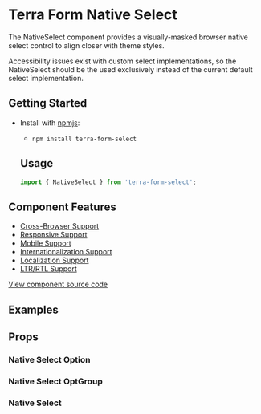 


<Badge />

# Terra Form Native Select

The NativeSelect component provides a visually-masked browser native select control to align closer with theme styles.

Accessibility issues exist with custom select implementations, so the NativeSelect should be the used exclusively instead of the current default select implementation.

## Getting Started

- Install with [npmjs](https://www.npmjs.com):
  - `npm install terra-form-select`

  ## Usage

  ```jsx
  import { NativeSelect } from 'terra-form-select';
  ```

## Component Features

- [Cross-Browser Support](https://engineering.cerner.com/terra-ui/about/terra-ui/component-standards#cross-browser-support)
- [Responsive Support](https://engineering.cerner.com/terra-ui/about/terra-ui/component-standards#responsive-support)
- [Mobile Support](https://engineering.cerner.com/terra-ui/about/terra-ui/component-standards#mobile-support)
- [Internationalization Support](https://engineering.cerner.com/terra-ui/about/terra-ui/component-standards#internationalization-i18n)
- [Localization Support](https://engineering.cerner.com/terra-ui/about/terra-ui/component-standards#internationalization-i18n)
- [LTR/RTL Support](https://engineering.cerner.com/terra-ui/about/terra-ui/component-standards#ltr--rtl)

[View component source code](https://github.com/cerner/terra-core/tree/master/packages/terra-form-select)

## Examples
<UncontrolledExample title="Create an Uncontrolled Select" description="An example of implementing an uncontrolled Select." />
<ControlledExample title="Create a Controlled Select" description="An example of implementing a controlled Select." />
<OptGroupExample title="OptGroup" description="An OptGroup provides a way to group options together." />
<DisabledExample title="Disabled" />
<IncompleteExample title="Incomplete" description="Applies theme-specific styling for incomplete. ***Note: Only use incomplete if given specific guidance, reserved for specific applications when no value has been provided. Not for general use.***" />
<InvalidExample title="Invalid" description="Applies theme-specific styling for invalid. Will also display error text when used with a Field." />
<FilterStyleExample title="Filter Style" description="For special use: an example of implementing a select outside of form fields (e.g. in a filter bar), which removes the placeholder, prevents the ability to be cleared, and forces a value to always be selected." />
<DisabledOptionsExample title="Disabled Options" description="An example of implementing Select with disabled options" />

## Props
### Native Select Option
<NativeOptionsPropsTable />

### Native Select OptGroup
<NativeOptGroupsPropsTable />

### Native Select
<NativeSelectPropsTable />
